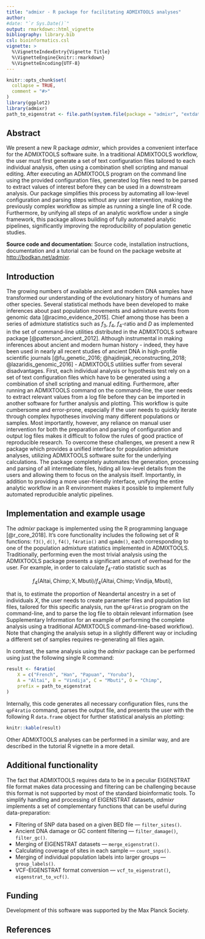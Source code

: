 ```yaml
---
title: "admixr - R package for facilitating ADMIXTOOLS analyses"
author:
#date: "`r Sys.Date()`"
output: rmarkdown::html_vignette
bibliography: library.bib
csl: bioinformatics.csl
vignette: >
  %\VignetteIndexEntry{Vignette Title}
  %\VignetteEngine{knitr::rmarkdown}
  %\VignetteEncoding{UTF-8}
---
```


```r
knitr::opts_chunk$set(
  collapse = TRUE,
  comment = "#>"
)
library(ggplot2)
library(admixr)
path_to_eigenstrat <- file.path(system.file(package = "admixr", "extdata"), "snps")
```

## Abstract

We present a new R package _admixr_, which provides a convenient interface for
the ADMIXTOOLS software suite. In a traditional ADMIXTOOLS workflow, the user
must first generate a set of text configuration files tailored to each
individual analysis, often using a combination shell scripting and manual
editing. After executing an ADMIXTOOLS program on the command line using the
provided configuration files, generated log files need to be parsed to extract
values of interest before they can be used in a downstream analysis. Our
package simplifies this process by automating all low-level configuration and
parsing steps without any user intervention, making the previously complex
workflow as simple as running a single line of R code. Furthermore, by unifying
all steps of an analytic workflow under a single framework, this package allows
building of fully automated analytic pipelines, significantly improving the
reproducibility of population genetic studies.

**Source code and documentation:** Source code, installation instructions,
documentation and a tutorial can be found on the package website at
[http://bodkan.net/admixr](http://bodkan.net/admixr).

## Introduction

The growing numbers of available ancient and modern DNA samples have
transformed our understanding of the evolutionary history of humans and other
species. Several statistical methods have been developed to make inferences
about past population movements and admixture events from genomic data
[@racimo_evidence_2015]. Chief among those has been a series of admixture
statistics such as $f_3$, $f_4$, $f_4$-ratio and $D$ as implemented in the set
of command-line utilities distributed in the ADMIXTOOLS software package
[@patterson_ancient_2012]. Although instrumental in making inferences about
ancient and modern human history - indeed, they have been used in nearly all
recent studies of ancient DNA in high-profile scientific journals
[@fu_genetic_2016; @hajdinjak_reconstructing_2018; @lazaridis_genomic_2016] -
ADMIXTOOLS utilities suffer from several disadvantages. First, each individual
analysis or hypothesis test rely on a set of text configuration files which
have to be generated using a combination of shell scripting and manual editing.
Furthermore, after running an ADMIXTOOLS command on the command-line, the user
needs to extract relevant values from a log file before they can be imported in
another software for further analysis and plotting. This workflow is quite
cumbersome and error-prone, especially if the user needs to quickly iterate
through complex hypotheses involving many different populations or samples.
Most importantly, however, any reliance on manual user intervention for both
the preparation and parsing of configuration and output log files makes it
difficult to follow the rules of good practice of reproducible research. To
overcome these challenges, we present a new R package which provides a unified
interface for population admixture analyses, utilizing ADMIXTOOLS software
suite for the underlying calculations. The package completely automates the
generation, processing and parsing of all intermediate files, hiding all
low-level details from the users and allowing them to focus on the analysis
itself. Importantly, in addition to providing a more user-friendly interface,
unifying the entire analytic workflow in an R environment makes it possible to
implement fully automated reproducible analytic pipelines.


## Implementation and example usage

The _admixr_ package is implemented using the R programming language
[@r_core_2018]. It's core functionality includes the following set of R
functions: `f3()`, `d()`, `f4()`, `f4ratio()` and `qpAdm()`, each corresponding
to one of the population admixture statistics implemented in ADMIXTOOLS.
Traditionally, performing even the most trivial analysis using the ADMIXTOOLS
package presents a significant amount of overhead for the user. For example, in
order to calculate $f_4$-ratio statistic such as

$$f_4(\textrm{Altai}, \textrm{Chimp}; \textrm{X}, \textrm{Mbuti}) /
  f_4(\textrm{Altai}, \textrm{Chimp}; \textrm{Vindija}, \textrm{Mbuti}),$$

that is, to estimate the proportion of Neandertal ancestry in a set of
individuals $X$, the user needs to create parameter files and population list
files, tailored for this specific analysis, run the `qpF4ratio` program on the
command-line, and to parse the log file to obtain relevant information (see
Supplementary Information for an example of performing the complete analysis
using a traditional ADMIXTOOLS command-line-based workflow). Note that changing
the analysis setup in a slightly different way or including a different set of
samples requires re-generating all files again.

In contrast, the same analysis using the _admixr_ package can be performed
using just the following single R command:

```r
result <- f4ratio(
    X = c("French", "Han", "Papuan", "Yoruba"),
    A = "Altai", B = "Vindija", C = "Mbuti", O = "Chimp",
    prefix = path_to_eigenstrat
)
```

Internally, this code generates all necessary configuration files, runs the
`qpF4ratio` command, parses the output file, and presents the user with the
following R `data.frame` object for further statistical analysis an plotting:

```r
knitr::kable(result)
```

Other ADMIXTOOLS analyses can be performed in a similar way, and are described
in the tutorial R vignette in a more detail.


## Additional functionality

The fact that ADMIXTOOLS requires data to be in a peculiar EIGENSTRAT file
format makes data processing and filtering can be challenging because this
format is not supported by most of the standard bioinformatic tools. To
simplify handling and processing of EIGENSTRAT datasets, _admixr_ implements a
set of complementary functions that can be useful during data-preparation:

* Filtering of SNP data based on a given BED file &mdash; `filter_sites()`.
* Ancient DNA damage or GC content filtering &mdash; `filter_damage()`, `filter_gc()`.
* Merging of EIGENSTRAT datasets &mdash; `merge_eigenstrat()`.
* Calculating coverage of sites in each sample &mdash; `count_snps()`.
* Merging of individual population labels into larger groups &mdash; `group_labels()`. 
* VCF-EIGENSTRAT format conversion &mdash; `vcf_to_eigenstrat()`, `eigenstrat_to_vcf()`.

## Funding

Development of this software was supported by the Max Planck Society.

## References
